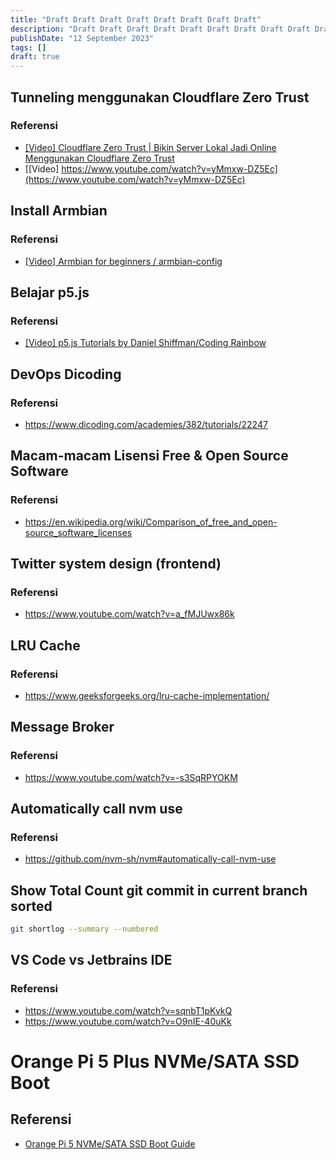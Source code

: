 ```yaml
---
title: "Draft Draft Draft Draft Draft Draft Draft Draft"
description: "Draft Draft Draft Draft Draft Draft Draft Draft Draft Draft Draft Draft Draft Draft Draft Draft Draft Draft Draft Draft Draft Draft Draft Draft"
publishDate: "12 September 2023"
tags: []
draft: true
---
```


## Tunneling menggunakan Cloudflare Zero Trust
### Referensi
* [[Video] Cloudflare Zero Trust | Bikin Server Lokal Jadi Online Menggunakan Cloudflare Zero Trust](https://www.youtube.com/watch?v=tpgai7X-Id0)
* [[Video] https://www.youtube.com/watch?v=yMmxw-DZ5Ec](https://www.youtube.com/watch?v=yMmxw-DZ5Ec)

## Install Armbian
### Referensi
* [[Video] Armbian for beginners / armbian-config](https://www.youtube.com/watch?v=i9KyATAmfwQ)


## Belajar p5.js
### Referensi
* [[Video] p5.js Tutorials by Daniel Shiffman/Coding Rainbow](https://www.youtube.com/playlist?list=PLglp04UYZK_PrN6xWo_nJ-8kzyXDyFUwi)


## DevOps Dicoding
### Referensi
* https://www.dicoding.com/academies/382/tutorials/22247

## Macam-macam Lisensi Free & Open Source Software
### Referensi
* https://en.wikipedia.org/wiki/Comparison_of_free_and_open-source_software_licenses

## Twitter system design (frontend)
### Referensi
* https://www.youtube.com/watch?v=a_fMJUwx86k

## LRU Cache
### Referensi
* https://www.geeksforgeeks.org/lru-cache-implementation/

## Message Broker
### Referensi
* https://www.youtube.com/watch?v=-s3SqRPYOKM

## Automatically call nvm use
### Referensi
* https://github.com/nvm-sh/nvm#automatically-call-nvm-use


## Show Total Count git commit in current branch sorted
```bash
git shortlog --summary --numbered
```

## VS Code vs Jetbrains IDE
### Referensi
* https://www.youtube.com/watch?v=sqnbT1pKvkQ
* https://www.youtube.com/watch?v=O9nIE-40uKk

# Orange Pi 5 Plus NVMe/SATA SSD Boot
## Referensi
* [Orange Pi 5 NVMe/SATA SSD Boot Guide](https://jamesachambers.com/orange-pi-5-ssd-boot-guide/)



